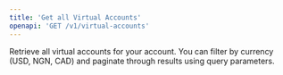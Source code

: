 ```yaml
---
title: 'Get all Virtual Accounts'
openapi: 'GET /v1/virtual-accounts'
---
```


Retrieve all virtual accounts for your account. You can filter by currency (USD, NGN, CAD) and paginate through results using query parameters.
